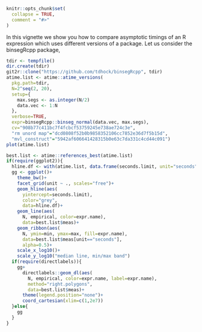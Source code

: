 <!--
%\VignetteEngine{knitr::knitr}
%\VignetteIndexEntry{Comparing git versions}
-->

```r
knitr::opts_chunk$set(
  collapse = TRUE,
  comment = "#>"
)
```

In this vignette we show you how to compare asymptotic timings of an R
expression which uses different versions of a package. Let us consider
the binsegRcpp package,

```r
tdir <- tempfile()
dir.create(tdir)
git2r::clone("https://github.com/tdhock/binsegRcpp", tdir)
atime.list <- atime::atime_versions(
  pkg.path=tdir,
  N=2^seq(2, 20),
  setup={
    max.segs <- as.integer(N/2)
    data.vec <- 1:N
  },
  verbose=TRUE,
  expr=binsegRcpp::binseg_normal(data.vec, max.segs),
  cv="908b77c411bc7f4fcbcf53759245e738ae724c3e",
  "rm unord map"="dcd0808f52b0b9858352106cc7852e36d7f5b15d",
  "mvl_construct"="5942af606641428315b0e63c7da331c4cd44c091")
plot(atime.list)

best.list <- atime::references_best(atime.list)
if(require(ggplot2)){
  hline.df <- with(atime.list, data.frame(seconds.limit, unit="seconds"))
  gg <- ggplot()+
    theme_bw()+
    facet_grid(unit ~ ., scales="free")+
    geom_hline(aes(
      yintercept=seconds.limit),
      color="grey",
      data=hline.df)+
    geom_line(aes(
      N, empirical, color=expr.name),
      data=best.list$meas)+
    geom_ribbon(aes(
      N, ymin=min, ymax=max, fill=expr.name),
      data=best.list$meas[unit=="seconds"],
      alpha=0.5)+
    scale_x_log10()+
    scale_y_log10("median line, min/max band")
  if(require(directlabels)){
    gg+
      directlabels::geom_dl(aes(
        N, empirical, color=expr.name, label=expr.name),
        method="right.polygons",
        data=best.list$meas)+
      theme(legend.position="none")+
      coord_cartesian(xlim=c(1,2e7))
  }else{
    gg
  }
}
```

